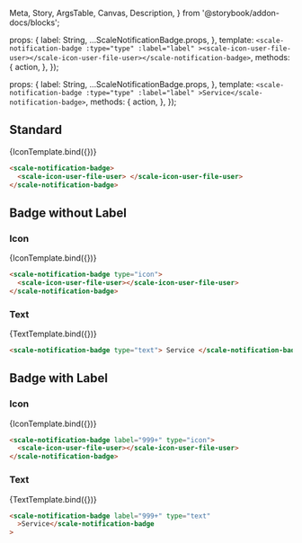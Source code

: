   Meta,
  Story,
  ArgsTable,
  Canvas,
  Description,
} from '@storybook/addon-docs/blocks';

<Meta
  title="Components/NotificationBadge"
  component={ScaleNotificationBadge}
  argTypes={{}}
/>

  props: {
    label: String,
    ...ScaleNotificationBadge.props,
  },
  template: `
    <scale-notification-badge
      :type="type"
      :label="label"
    ><scale-icon-user-file-user></scale-icon-user-file-user></scale-notification-badge>
  `,
  methods: {
    action,
  },
});

  props: {
    label: String,
    ...ScaleNotificationBadge.props,
  },
  template: `
    <scale-notification-badge
      :type="type"
      :label="label"
    >Service</scale-notification-badge>
  `,
  methods: {
    action,
  },
});

## Standard

<Canvas withSource="none">
  <Story name="Standard" args={{}}>
    {IconTemplate.bind({})}
  </Story>
</Canvas>

<ArgsTable story="Standard" />

```html
<scale-notification-badge>
  <scale-icon-user-file-user> </scale-icon-user-file-user>
</scale-notification-badge>
```

## Badge without Label

### Icon

<Canvas withSource="none">
  <Story
    name="Icon"
    args={{
      type: 'icon',
    }}
  >
    {IconTemplate.bind({})}
  </Story>
</Canvas>

```html
<scale-notification-badge type="icon">
  <scale-icon-user-file-user></scale-icon-user-file-user>
</scale-notification-badge>
```

### Text

<Canvas withSource="none">
  <Story
    name="Text"
    args={{
      type: 'text',
    }}
  >
    {TextTemplate.bind({})}
  </Story>
</Canvas>

```html
<scale-notification-badge type="text"> Service </scale-notification-badge>
```

## Badge with Label

### Icon

<Canvas withSource="none">
  <Story
    name="Label_Icon"
    args={{
      type: 'icon',
      label: '999+',
    }}
  >
    {IconTemplate.bind({})}
  </Story>
</Canvas>

```html
<scale-notification-badge label="999+" type="icon">
  <scale-icon-user-file-user></scale-icon-user-file-user>
</scale-notification-badge>
```

### Text

<Canvas withSource="none">
  <Story
    name="Label_Text"
    args={{
      type: 'text',
      label: '999+',
    }}
  >
    {TextTemplate.bind({})}
  </Story>
</Canvas>

```html
<scale-notification-badge label="999+" type="text"
  >Service</scale-notification-badge
>
```
